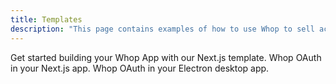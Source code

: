 ```yaml
---
title: Templates
description: "This page contains examples of how to use Whop to sell access to your software."
---
```


<CardGroup cols={2}>
  <Card
    title="Next.JS App Template"
    icon="react"
    color="#61dafb"
    href="https://github.com/whopio/whop-apps-template"
  >
    Get started building your Whop App with our Next.js template.
  </Card>
  <Card
    title="Next.js"
    icon="react"
    color="#ea5a0c"
    href="https://github.com/whopio/next-template"
  >
    Whop OAuth in your Next.js app.
  </Card>
  <Card
    title="Electron"
    icon="react"
    color="#0285c7"
    href="https://github.com/denisulit/whop-electron-template"
  >
    Whop OAuth in your Electron desktop app.
  </Card>

</CardGroup>

